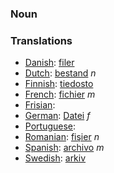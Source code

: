 ===Noun===

===Translations===

*[[Danish]]: [[filer]]
*[[Dutch]]: [[bestand]] ''n''
*[[Finnish]]: [[tiedosto]]
*[[French]]: [[fichier]] ''m''
*[[Frisian]]: [[]]
*[[German]]: [[Datei]] ''f''
*[[Portuguese]]: [[]]
*[[Romanian]]: [[fişier]] ''n''
*[[Spanish]]: [[archivo]] ''m''
*[[Swedish]]: [[arkiv]]